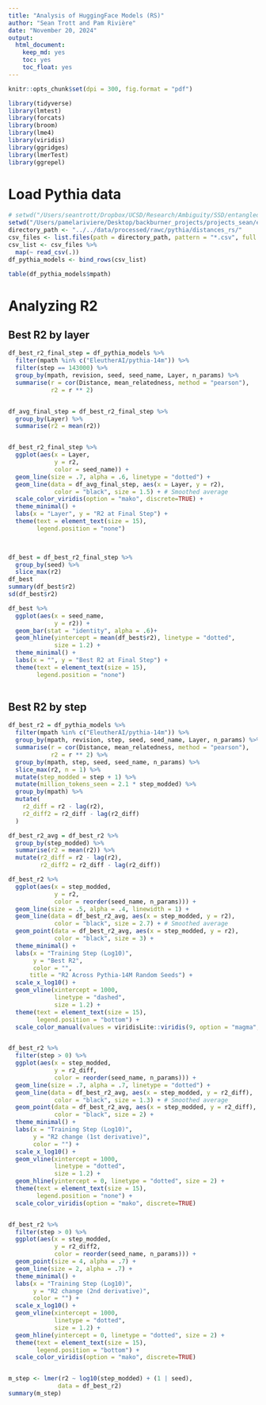 ```yaml
---
title: "Analysis of HuggingFace Models (RS)"
author: "Sean Trott and Pam Rivière"
date: "November 20, 2024"
output:
  html_document:
    keep_md: yes
    toc: yes
    toc_float: yes
---
```


```r
knitr::opts_chunk$set(dpi = 300, fig.format = "pdf")
```


```r
library(tidyverse)
library(lmtest)
library(forcats)
library(broom)
library(lme4)
library(viridis)
library(ggridges)
library(lmerTest)
library(ggrepel)

```

# Load Pythia data


```r
# setwd("/Users/seantrott/Dropbox/UCSD/Research/Ambiguity/SSD/entangled_meanings/src/analysis/")
setwd("/Users/pamelariviere/Desktop/backburner_projects/projects_sean/entangled_meanings/src/analysis/")
directory_path <- "../../data/processed/rawc/pythia/distances_rs/"
csv_files <- list.files(path = directory_path, pattern = "*.csv", full.names = TRUE)
csv_list <- csv_files %>%
  map(~ read_csv(.))
df_pythia_models <- bind_rows(csv_list)

table(df_pythia_models$mpath)

```



# Analyzing R2


## Best R2 by layer

```r
df_best_r2_final_step = df_pythia_models %>% 
  filter(mpath %in% c("EleutherAI/pythia-14m")) %>%
  filter(step == 143000) %>%
  group_by(mpath, revision, seed, seed_name, Layer, n_params) %>%
  summarise(r = cor(Distance, mean_relatedness, method = "pearson"),
            r2 = r ** 2) 


df_avg_final_step = df_best_r2_final_step %>% 
  group_by(Layer) %>%
  summarise(r2 = mean(r2)) 


df_best_r2_final_step %>%
  ggplot(aes(x = Layer,
             y = r2,
             color = seed_name)) +
  geom_line(size = .7, alpha = .6, linetype = "dotted") +
  geom_line(data = df_avg_final_step, aes(x = Layer, y = r2), 
             color = "black", size = 1.5) + # Smoothed average
  scale_color_viridis(option = "mako", discrete=TRUE) +
  theme_minimal() +
  labs(x = "Layer", y = "R2 at Final Step") +
  theme(text = element_text(size = 15),
        legend.position = "none") 
  


df_best = df_best_r2_final_step %>%
  group_by(seed) %>%
  slice_max(r2)
df_best
summary(df_best$r2)
sd(df_best$r2)

df_best %>% 
  ggplot(aes(x = seed_name,
             y = r2)) +
  geom_bar(stat = "identity", alpha = .6)+
  geom_hline(yintercept = mean(df_best$r2), linetype = "dotted", 
             size = 1.2) +
  theme_minimal() +
  labs(x = "", y = "Best R2 at Final Step") +
  theme(text = element_text(size = 15),
        legend.position = "none") 
  

```


## Best R2 by step

```r
df_best_r2 = df_pythia_models %>% 
  filter(mpath %in% c("EleutherAI/pythia-14m")) %>%
  group_by(mpath, revision, step, seed, seed_name, Layer, n_params) %>%
  summarise(r = cor(Distance, mean_relatedness, method = "pearson"),
            r2 = r ** 2) %>%
  group_by(mpath, step, seed, seed_name, n_params) %>%
  slice_max(r2, n = 1) %>%  
  mutate(step_modded = step + 1) %>%
  mutate(million_tokens_seen = 2.1 * step_modded) %>%
  group_by(mpath) %>%
  mutate(
    r2_diff = r2 - lag(r2),
    r2_diff2 = r2_diff - lag(r2_diff)
  )

df_best_r2_avg = df_best_r2 %>% 
  group_by(step_modded) %>%
  summarise(r2 = mean(r2)) %>%
  mutate(r2_diff = r2 - lag(r2),
         r2_diff2 = r2_diff - lag(r2_diff))

df_best_r2 %>%
  ggplot(aes(x = step_modded,
             y = r2,
             color = reorder(seed_name, n_params))) +
  geom_line(size = .5, alpha = .4, linewidth = 1) +
  geom_line(data = df_best_r2_avg, aes(x = step_modded, y = r2), 
             color = "black", size = 2.7) + # Smoothed average
  geom_point(data = df_best_r2_avg, aes(x = step_modded, y = r2), 
             color = "black", size = 3) +
  theme_minimal() +
  labs(x = "Training Step (Log10)",
       y = "Best R2",
       color = "",
      title = "R2 Across Pythia-14M Random Seeds") +
  scale_x_log10() +
  geom_vline(xintercept = 1000, 
             linetype = "dashed", 
             size = 1.2) +
  theme(text = element_text(size = 15),
        legend.position = "bottom") +
  scale_color_manual(values = viridisLite::viridis(9, option = "magma", begin = 0.9, end = 0.1)) 


df_best_r2 %>%
  filter(step > 0) %>%
  ggplot(aes(x = step_modded,
             y = r2_diff,
             color = reorder(seed_name, n_params))) +
  geom_line(size = .7, alpha = .7, linetype = "dotted") +
  geom_line(data = df_best_r2_avg, aes(x = step_modded, y = r2_diff), 
             color = "black", size = 1.3) + # Smoothed average
  geom_point(data = df_best_r2_avg, aes(x = step_modded, y = r2_diff), 
             color = "black", size = 2) +
  theme_minimal() +
  labs(x = "Training Step (Log10)",
       y = "R2 change (1st derivative)",
       color = "") +
  scale_x_log10() +
  geom_vline(xintercept = 1000, 
             linetype = "dotted", 
             size = 1.2) +
  geom_hline(yintercept = 0, linetype = "dotted", size = 2) +
  theme(text = element_text(size = 15),
        legend.position = "none") +
  scale_color_viridis(option = "mako", discrete=TRUE)


df_best_r2 %>%
  filter(step > 0) %>%
  ggplot(aes(x = step_modded,
             y = r2_diff2,
             color = reorder(seed_name, n_params))) +
  geom_point(size = 4, alpha = .7) +
  geom_line(size = 2, alpha = .7) +
  theme_minimal() +
  labs(x = "Training Step (Log10)",
       y = "R2 change (2nd derivative)",
       color = "") +
  scale_x_log10() +
  geom_vline(xintercept = 1000, 
             linetype = "dotted", 
             size = 1.2) +
  geom_hline(yintercept = 0, linetype = "dotted", size = 2) +
  theme(text = element_text(size = 15),
        legend.position = "bottom") +
  scale_color_viridis(option = "mako", discrete=TRUE)


m_step <- lmer(r2 ~ log10(step_modded) + (1 | seed), 
              data = df_best_r2)
summary(m_step)

```




